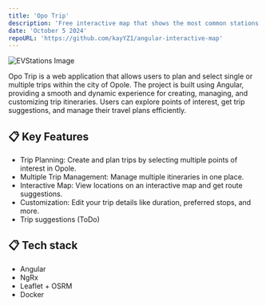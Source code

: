 ```yaml
---
title: 'Opo Trip'
description: 'Free interactive map that shows the most common stations for electronic vehicles in major cities'
date: 'October 5 2024'
repoURL: 'https://github.com/kayYZ1/angular-interactive-map'
---
```


![EVStations Image](/projects/angular-map.png)

Opo Trip is a web application that allows users to plan and select single or multiple trips within the city of Opole. 
The project is built using Angular, providing a smooth and dynamic experience for creating, managing, 
and customizing trip itineraries. 
Users can explore points of interest, get trip suggestions, and manage their travel plans efficiently.

## 📋 Key Features

- Trip Planning: Create and plan trips by selecting multiple points of interest in Opole.
- Multiple Trip Management: Manage multiple itineraries in one place.
- Interactive Map: View locations on an interactive map and get route suggestions.
- Customization: Edit your trip details like duration, preferred stops, and more.
- Trip suggestions (ToDo)


## 📋 Tech stack 

- Angular 
- NgRx
- Leaflet + OSRM
- Docker
